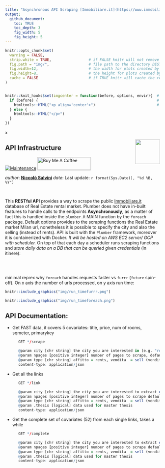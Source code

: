 ```yaml
---
title: "Asynchronous API Scraping [Immobiliare.it](https://www.immobiliare.it/)"
output: 
  github_document:
    toc: TRUE
    toc_depth: 3
    fig_width: 5
    fig_height: 5
---
```


<!-- README.md is generated from README.Rmd. Please edit that file -->


```r
knitr::opts_chunk$set(
  warning = FALSE,  
  strip.white = TRUE,                 # if FALSE knitr will not remove white spaces at the beg or end
  fig.path = "img/",                  # file path to the directory DESTINATION where knitr shall store the
  fig.width=12,                       # the width for plots created by code chunk
  fig.height=8,                       # the height for plots created by code chunk
  cache = FALSE                       # if TRUE knitr will cache the results to reuse in future knits
)


knitr::knit_hooks$set(imgcenter = function(before, options, envir){  # to center image 
  if (before) {                                                      # add imgcenter = TRUE
    htmltools::HTML("<p align='center'>")                            # to the chunk options
  } else {
    htmltools::HTML("</p>")
  }
})
```

x

<img src="img/logo.png" align="right" height="80" />
 
## API Infrastructure

[![Maintenance](https://img.shields.io/badge/Maintained%3F-yes-green.svg)](https://GitHub.com/Naereen/StrapDown.js/graphs/commit-activity) <a href="https://www.buymeacoffee.com/gbraad" target="_blank"><img src="img/orange_img.png" alt="Buy Me A Coffee" style="height: 41px !important;width: 174px !important;box-shadow: 0px 3px 2px 0px rgba(190, 190, 190, 0.5) !important;-webkit-box-shadow: 0px 3px 2px 0px rgba(190, 190, 190, 0.5) !important;" ></a>


_author_: **[Niccolò Salvini](https://niccolosalvini.netlify.app/)**
_date_: Last update: `r format(Sys.Date(), "%d %B, %Y")`


<br> 

 
This **RESTful API** provides a way to scrape the public [Immobiliare.it](https://www.immobiliare.it/) database of Real Estate rental market. Plumber does not have in-built features to handle calls to the endpoints **Asynchronously**, as a matter of fact this is handled inside the `plumber.R` MAIN function by the `foreach` package. Default options provides to the scraping functions the Real Estate market Milan url, nonetheless it is possible to specify the city and also the selling (instead of rents). API is built with the `Plumber` framework, moreover it is containerized with Docker. _It will be hosted on AWS EC2 server/ GCP with scheduler. _
On top of that each day a scheduler runs scraping functions and _store daily data on a DB that can be queried given credentials_ (in itinere):

<br><br>



minimal reprex why `foreach` handles requests faster vs `furrr` (`future` spin-off). On x axis the number of urls processed, on y axis run time:

```r
knitr::include_graphics("img/run_timefurrr.png") 
```

```r
knitr::include_graphics("img/run_timeforeach.png") 
```


## API Documentation:  

- Get FAST data, it covers 5 covariates: title, price, num of rooms, sqmeter, primarykey
```r
      GET */scrape

      @param city [chr string] the city you are interested in (e.g. "roma", "milano", "firenze"--> lowercase, without accent)
      @param npages [positive integer] number of pages to scrape, default = 10, min  = 2, max = 300
      @param type [chr string] affitto = rents, vendita  = sell (vendita no available for now)
      content-type: application/json 
```
- Get all the links 

```r
      GET */link

      @param city [chr string] the city you are interested to extract data (lowercase without accent)
      @param npages [positive integer] number of pages to scrape default = 10, min  = 2, max = 300
      @param type [chr string] affitto = rents, vendita  = sell (vendita no available for now)
      @param .thesis [logical] data used for master thesis
      content-type: application/json 
```   
      
-  Get the complete set of covariates (52) from each single links, takes a while

```r
      GET */complete

      @param city [chr string] the city you are interested to extract data (lowercase without accent)
      @param npages [positive integer] number of pages to scrape default = 10, min  = 2, max = 300
      @param type [chr string] affitto = rents, vendita  = sell (vendita no available for now)
      @param .thesis [logical] data used for master thesis
      content-type: application/json
            

```

 